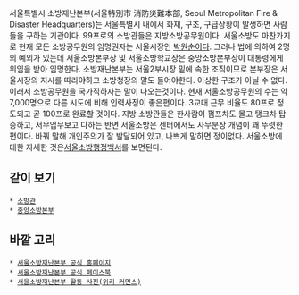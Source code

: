 서울특별시 소방재난본부(서울特別市 消防災難本部, Seoul Metropolitan Fire & Disaster Headquarters)는 서울특별시 내에서  화재, 구조, 구급상황이 발생하면 사람들을 구하는 기관이다. 99프로의 소방관들은 지방소방공무원이다. 서울소방도 마찬가지로 현재 모든 소방공무원의 임명권자는 서울시장인 [[박원순]]이다. 그러나 법에 의하여 2명의 예외가 있는데 서울소방본부장 및 서울소방학교장은 중앙소방본부장이 대통령에게 위임을 받아 임명한다. 소방재난본부는 서울2부시장 밑에 속한 조직이므로 본부장은 서울시장의 지시를 따라야하고 소방청장의 말도 들어야한다. 이상한 구조가 아닐 수 없다. 이래서 소방공무원을 국가직하자는 말이 나오는것이다. 현재 서울소방공무원의 수는 약 7,000명으로 다른 시도에 비해 인력사정이 좋은편이다. 3교대 근무 비율도 80프로 정도되고 곧 100프로 완료할 것이다. 지방 소방관들은 한사람이 펌프차도 몰고 탱크차 탑승하고, 서무업무보고 다하는 반면 서울소방은 센터에서도 사무분장 개념이 꽤 뚜렷한 편이다. 바꿔 말해 개인주의가 잘 발달되어 있고, 나쁘게 말하면 정이없다. 서울소방에 대한 자세한 것은[http://fire.seoul.go.kr/fdhq/pages/commBoard.do?mode=boardListPage&tableIdx=132&menuCode=0603050000 서울소방행정백서]를 보면된다.

== 같이 보기 ==
 * [[소방관]]
 * [[중앙소방본부]]

== 바깥 고리 ==
 * [https://fire.seoul.go.kr/ 서울소방재난본부 공식 홈페이지]
 * [https://fb.com/seoulfire 서울소방재난본부 공식 페이스북]
 * [https://commons.wikimedia.org/wiki/%EC%84%9C%EC%9A%B8%ED%8A%B9%EB%B3%84%EC%8B%9C_%EC%86%8C%EB%B0%A9%EC%9E%AC%EB%82%9C%EB%B3%B8%EB%B6%80 서울소방재난본부 활동 사진(위키 커먼스)]
